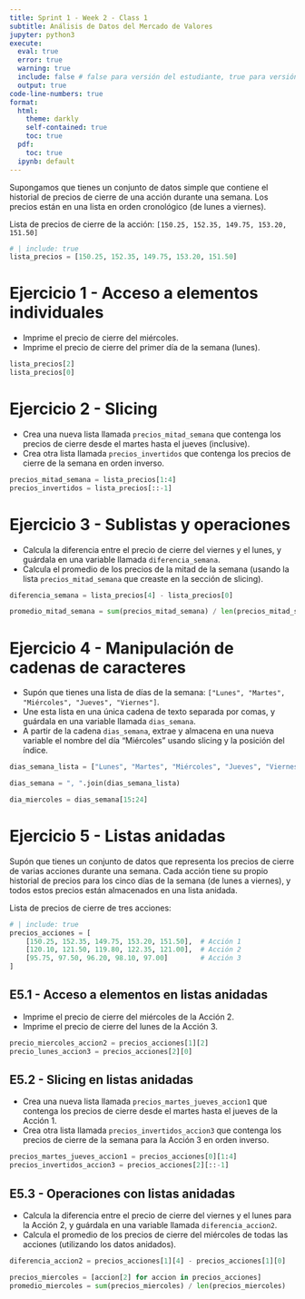 ---
title: Sprint 1 - Week 2 - Class 1
subtitle: Análisis de Datos del Mercado de Valores
jupyter: python3
execute: 
  eval: true
  error: true
  warning: true
  include: false # false para versión del estudiante, true para versión del tutor
  output: true
code-line-numbers: true
format:
  html:
    theme: darkly
    self-contained: true
    toc: true
  pdf: 
    toc: true
  ipynb: default
---

Supongamos que tienes un conjunto de datos simple que contiene el historial de precios de cierre de una acción durante una semana. Los precios están en una lista en orden cronológico (de lunes a viernes). 

Lista de precios de cierre de la acción: `[150.25, 152.35, 149.75, 153.20, 151.50]`

```{python}
# | include: true
lista_precios = [150.25, 152.35, 149.75, 153.20, 151.50]
```


# Ejercicio 1 - Acceso a elementos individuales

- Imprime el precio de cierre del miércoles.
- Imprime el precio de cierre del primer día de la semana (lunes).

```{python}
lista_precios[2]
lista_precios[0]
```

# Ejercicio 2 - Slicing

- Crea una nueva lista llamada `precios_mitad_semana` que contenga los precios de cierre desde el martes hasta el jueves (inclusive).
- Crea otra lista llamada `precios_invertidos` que contenga los precios de cierre de la semana en orden inverso.

```{python}
precios_mitad_semana = lista_precios[1:4]
precios_invertidos = lista_precios[::-1]
```

# Ejercicio 3 - Sublistas y operaciones

- Calcula la diferencia entre el precio de cierre del viernes y el lunes, y guárdala en una variable llamada `diferencia_semana`.
- Calcula el promedio de los precios de la mitad de la semana (usando la lista `precios_mitad_semana` que creaste en la sección de slicing).

```{python}
diferencia_semana = lista_precios[4] - lista_precios[0]

promedio_mitad_semana = sum(precios_mitad_semana) / len(precios_mitad_semana)

```

# Ejercicio 4 - Manipulación de cadenas de caracteres

- Supón que tienes una lista de días de la semana: `["Lunes", "Martes", "Miércoles", "Jueves", "Viernes"]`.
- Une esta lista en una única cadena de texto separada por comas, y guárdala en una variable llamada `dias_semana`.
- A partir de la cadena `dias_semana`, extrae y almacena en una nueva variable el nombre del día "Miércoles" usando slicing y la posición del índice.

```{python}
dias_semana_lista = ["Lunes", "Martes", "Miércoles", "Jueves", "Viernes"]

dias_semana = ", ".join(dias_semana_lista)

dia_miercoles = dias_semana[15:24]

```
# Ejercicio 5 - Listas anidadas

Supón que tienes un conjunto de datos que representa los precios de cierre de varias acciones durante una semana. Cada acción tiene su propio historial de precios para los cinco días de la semana (de lunes a viernes), y todos estos precios están almacenados en una lista anidada.

Lista de precios de cierre de tres acciones:

```{python}
# | include: true
precios_acciones = [
    [150.25, 152.35, 149.75, 153.20, 151.50],  # Acción 1
    [120.10, 121.50, 119.80, 122.35, 121.00],  # Acción 2
    [95.75, 97.50, 96.20, 98.10, 97.00]        # Acción 3
]
```

## E5.1 - Acceso a elementos en listas anidadas

- Imprime el precio de cierre del miércoles de la Acción 2.
- Imprime el precio de cierre del lunes de la Acción 3.

```{python}
precio_miercoles_accion2 = precios_acciones[1][2]
precio_lunes_accion3 = precios_acciones[2][0]
```

## E5.2 - Slicing en listas anidadas

- Crea una nueva lista llamada `precios_martes_jueves_accion1` que contenga los precios de cierre desde el martes hasta el jueves de la Acción 1.
- Crea otra lista llamada `precios_invertidos_accion3` que contenga los precios de cierre de la semana para la Acción 3 en orden inverso.

```{python}
precios_martes_jueves_accion1 = precios_acciones[0][1:4]
precios_invertidos_accion3 = precios_acciones[2][::-1]
```

## E5.3 - Operaciones con listas anidadas

- Calcula la diferencia entre el precio de cierre del viernes y el lunes para la Acción 2, y guárdala en una variable llamada `diferencia_accion2`.
- Calcula el promedio de los precios de cierre del miércoles de todas las acciones (utilizando los datos anidados).

```{python}
diferencia_accion2 = precios_acciones[1][4] - precios_acciones[1][0]

precios_miercoles = [accion[2] for accion in precios_acciones]
promedio_miercoles = sum(precios_miercoles) / len(precios_miercoles)
```



